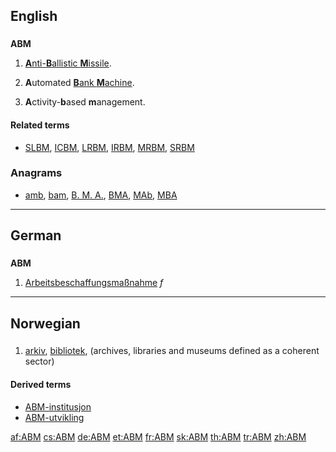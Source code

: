 ==English==
==={{initialism}}===
'''ABM'''

# {{military}} [[anti-ballistic missile|'''A'''nti-'''B'''allistic '''M'''issile]].
# {{banking}} '''A'''utomated [[bank machine|'''B'''ank '''M'''achine]].
# {{management}} '''A'''ctivity-'''b'''ased '''m'''anagement.

====Related terms====
* {{sense|military}} [[SLBM]], [[ICBM]], [[LRBM]], [[IRBM]], [[MRBM]], [[SRBM]]

===Anagrams===
* [[amb#English|amb]], [[bam#English|bam]], [[B. M. A.#English|B. M. A.]], [[BMA#English|BMA]], [[MAb#English|MAb]], [[MBA#English|MBA]]

----

==German==
==={{abbreviation|de}}===
'''ABM'''

# [[Arbeitsbeschaffungsmaßnahme]] ''f''

----

==Norwegian==
==={{initialism|no}}===
{{infl|no|initialism}}

# [[arkiv]], [[bibliotek]], {{l|no|museum}} (archives, libraries and museums defined as a coherent sector)

====Derived terms====
* [[ABM-institusjon]]
* [[ABM-utvikling]]

[[af:ABM]]
[[cs:ABM]]
[[de:ABM]]
[[et:ABM]]
[[fr:ABM]]
[[sk:ABM]]
[[th:ABM]]
[[tr:ABM]]
[[zh:ABM]]